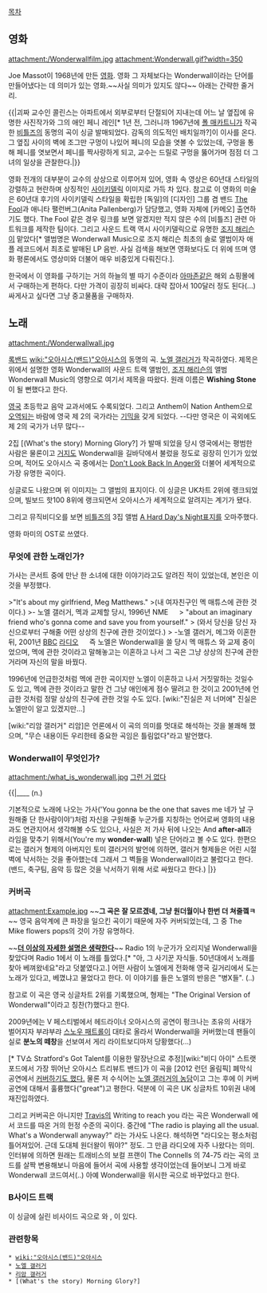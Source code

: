 [[목차]]
== 영화 ==
attachment:/Wonderwallfilm.jpg 
attachment:Wonderwall.gif?width=350

Joe Massot이 1968년에 만든 [[영화]]. 영화 그 자체보다는 Wonderwall이라는 단어를 만들어냈다는 데 의미가 있는 영화.~~사실 의미가 있지도 않다~~ 아래는 간략한 줄거리.

{{|괴짜 교수인 콜린스는 아파트에서 외부로부터 단절되어 지내는데 어느 날 옆집에 유명한 사진작가와 그의 애인 페니 레인[* 1년 전, 그러니까 1967년에 [[폴 매카트니]]가 작곡한 [[비틀즈]]의 동명의 곡이 싱글 발매되었다. 감독의 의도적인 배치일까?]이 이사를 온다. 그 옆집 사이의 벽에 조그만 구멍이 나있어 페니의 모습을 엿볼 수 있었는데, 구멍을 통해 페니를 엿보면서 페니를 짝사랑하게 되고, 교수는 드릴로 구멍을 뚫어가며 점점 더 그녀의 일상을 관찰한다.|}}

영화 전개의 대부분이 교수의 상상으로 이루어져 있어, 영화 속 영상은 60년대 스타일의 강렬하고 현란하며 상징적인 [[사이키델릭]] 이미지로 가득 차 있다. 참고로 이 영화의 미술은 60년대 후기의 사이키델릭 스타일을 확립한 [독일]의 [디자인] 그룹 겸 밴드 [http://en.wikipedia.org/wiki/The_Fool_(design_collective) The Fool]과 애니타 팰런버그(Anita Pallenberg)가 담당했고, 영화 자체에 [카메오] 출연하기도 했다. The Fool 같은 경우 링크를 보면 알겠지만 적지 않은 수의 [비틀즈] 관련 아트워크를 제작한 팀이다. 그리고 사운드 트랙 역시 사이키델릭으로 유명한 [[조지 해리슨]]이 맡았다[* 앨범명은 Wonderwall Music으로 조지 해리슨 최초의 솔로 앨범이자 애플 레코드에서 최초로 발매된 LP 음반. 사실 검색을 해보면 영화보다도 더 위에 뜨며 영화 평론에서도 영상미와 더불어 매우 비중있게 다뤄진다.]. 

한국에서 이 영화를 구하기는 거의 하늘의 별 따기 수준이라 [[아마존]]같은 해외 쇼핑몰에서 구매하는게 편하다. 다만 가격이 굉장히 비싸다. 대략 잡아서 100달러 정도 된다(...) 싸게사고 싶다면 그냥 중고물품을 구매하자.

== 노래 ==
attachment:/Wonderwallwall.jpg

[[록밴드]] [[wiki:"오아시스(밴드)"오아시스]]의 동명의 곡. [[노엘 갤러거]]가 작곡하였다. 제목은 위에서 설명한 영화 Wonderwall의 사운드 트랙 앨범인, [[조지 해리슨]]의 앨범 Wonderwall Music의 영향으로 여기서 제목을 따왔다. 원래 이름은 '''Wishing Stone'''이 될 뻔했다고 한다.

[[영국]] 초등학교 음악 교과서에도 수록되었다. 그리고 Anthem이 Nation Anthem으로 [[오역]]되는 바람에 영국 제 2의 국가라는 [[기믹]]을 갖게 되었다. --다만 영국은 이 곡외에도 제 2의 국가가 너무 많다--

2집 [(What's the story) Morning Glory?] 가 발매 되었을 당시 영국에서는 평범한 사람은 물론이고 [[거지]]도 Wonderwall을 길바닥에서 불렀을 정도로 굉장히 인기가 있었으며, 적어도 오아시스 곡 중에서는 [[Don't Look Back In Anger]]와 더불어 세계적으로 가장 유명한 곡이다.

싱글로도 나왔으며 위 이미지는 그 앨범의 표지이다. 이 싱글은 UK차트 2위에 랭크되었으며, 빌보드 핫100 8위에 랭크되면서 오아시스가 세계적으로 알려지는 계기가 됐다. 

그리고 뮤직비디오를 보면 [[비틀즈]]의 3집 앨범 [[A Hard Day's Night]]표지를 오마주했다. 

영화 마미의 OST로 쓰였다.
=== 무엇에 관한 노래인가? ===
가사는 콘서트 중에 만난 한 소녀에 대한 이야기라고도 알려진 적이 있었는데, 본인은 이것을 부정했다. 

>"It's about my girlfriend, Meg Matthews."
>(내 여자친구인 멕 매튜스에 관한 것이다.)
>- 노엘 갤러거, 멕과 교제할 당시, 1996년 NME
　
> "about an imaginary friend who's gonna come and save you from yourself."
> (와서 당신을 당신 자신으로부터 구해줄 어떤 상상의 친구에 관한 것이었다.)
> -노엘 갤러거, 메그와 이혼한 뒤, 2001년 [[BBC]] [[라디오]]
　
즉 노엘은 Wonderwall을 쓸 당시 멕 매튜스 와 교제 중이었으며, 멕에 관한 것이라고 말해놓고는 이혼하고 나서 그 곡은 그냥 상상의 친구에 관한 거라며 자신의 말을 바꿨다.

1996년에 언급한것처럼 멕에 관한 곡이지만 노엘이 이혼하고 나서 거짓말하는 것일수도 있고, 멕에 관한 것이라고 말한 건 그냥 애인에게 점수 딸려고 한 것이고 2001년에 언급한 것처럼 정말 상상의 친구에 관한 것일 수도 있다. [wiki:"진실은 저 너머에" 진실은 노엘만이 알고 있겠지만...]

[wiki:"리암 갤러거" 리암]은 언론에서 이 곡의 의미를 멋대로 해석하는 것을 불쾌해 했으며, "무슨 내용이든 우리한테 중요한 곡임은 틀림없다"라고 발언했다.

=== Wonderwall이 무엇인가? ===
attachment:/what_is_wonderwall.jpg
[[그런 거 없다]]


{{|__{{{#red Wonderwall}}}__ (n.)

기본적으로 노래에 나오는 가사('You gonna be the one that saves me 네가 날 구원해줄 단 한사람이야')처럼 자신을 구원해줄 누군가를 지칭하는 언어로써 영화의 내용과도 연관지어서 생각해볼 수도 있으나, 사실은 저 가사 뒤에 나오는 And '''after-all'''과 라임을 맞추기 위해서(You're my '''wonder-wall''') 넣은 단어라고 볼 수도 있다. 한편으로는 갤러거 형제의 아버지인 토미 갤러거의 발언에 의하면, 갤러거 형제들은 어린 시절 벽에 낙서하는 것을 좋아했는데 그래서 그 벽들을 Wonderwall이라고 불렀다고 한다. (밴드, 축구팀, 음악 등 많은 것을 낙서하기 위해 서로 싸웠다고 한다.) |}}
=== 커버곡 ===
attachment:Example.jpg
~~'''그 곡은 잘 모르겠네, 그냥 원더월이나 한번 더 쳐줄껰ㅋ'''~~
영국 음악계에 큰 파장을 일으킨 곡이기 때문에 자주 커버되었는데, 그 중 The Mike flowers pops의 것이 가장 유명하다.

{{{#!html
<iframe width="480" height="360" src="http://www.youtube.com/embed/Vy1ueZf1WMQ" frameborder="0" allowfullscreen></iframe>
}}}
~~'''[[더 이상의 자세한 설명은 생략한다]]'''~~
Radio 1의 누군가가 오리지널 Wonderwall을 찾았다며 Radio 1에서 이 노래를 틀었다.[* "아, 그 사기꾼 자식들. 50년대에서 노래를 찾아 베껴왔네요"라고 덧붙였다고.] 어떤 사람이 노엘에게 전화해 영국 길거리에서 도는 노래가 있다고, 베꼈냐고 물었다고 한다. 이 이야기를 들은 노엘의 반응은 "병X들". (..)

참고로 이 곡은 영국 싱글차트 2위를 기록했으며, 형제는 "The Original Version of Wonderwall"이라고 칭찬(?)했다고 한다.

{{{#!html
<iframe width="560" height="315" src="//www.youtube.com/embed/FtR3LHlc7V4" frameborder="0" allowfullscreen></iframe>
}}}
2009년에는 V 페스티벌에서 헤드라이너 오아시스의 공연이 펑크나는 초유의 사태가 벌어지자 부랴부랴 [[스노우 패트롤]]이 대타로 올라서 Wonderwall을 커버했는데 팬들이 실로 '''분노의 떼창'''을 선보여서 게리 라이트보디마저 당황했다(...)

[* TV쇼 Stratford's Got Talent를 이용한 말장난으로 추정][wiki:"비디 아이" 스트랫포드에서 가장 뛰어난 오아시스 트리뷰트 밴드]가 이 곡을 [2012 런던 올림픽] 폐막식 공연에서 [http://youtu.be/HXEJD4XJePY 커버하기도 했다.] 물론 저 수식어는 [http://www.guardian.co.uk/music/2012/aug/15/noel-gallagher-beady-eye 노엘 갤러거의 농담]이고 그는 후에 이 커버 공연에 대해서 훌륭했다("great")고 평한다. 덕분에 이 곡은 UK 싱글차트 10위권 내에 재진입하였다.

그리고 커버곡은 아니지만 [[Travis]]의 Writing to reach you 라는 곡은 Wonderwall 에서 코드를 따온 거의 헌정 수준의 곡이다. 중간에 "The radio is playing all the usual. What's a Wonderwall anyway?" 라는 가사도 나온다. 해석하면 "라디오는 평소처럼 틀어져있어. 근데 도대체 원더왈이 뭐야?" 정도. 그 만큼 라디오에 자주 나왔다는 의미. 인터뷰에 의하면 원래는 트래비스의 보컬 프랜이 The Connells 의 74-75 라는 곡의 코드를 살짝 변용해보니 마음에 들어서 곡에 사용할 생각이었는데 들어보니 그게 바로 Wonderwall 코드여서(..) 아예 Wonderwall을 위시한 곡으로 바꾸었다고 한다.

=== B사이드 트랙 ===
이 싱글에 실린 비사이드 곡으로 <Round Are Way>와 <The Swamp Song>, <The Masterplan>이 있다. 
=== 관련항목 ===
 * [[wiki:"오아시스(밴드)"오아시스]]
 * [[노엘 갤러거]]
 * [[리암 갤러거]]
 * [(What's the story) Morning Glory?] 
